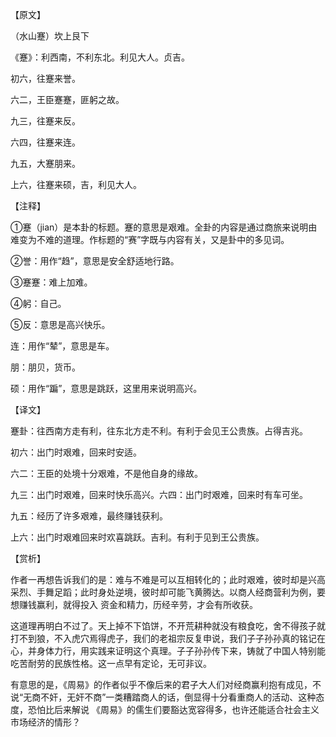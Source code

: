 

【原文】

（水山蹇）坎上艮下

《蹇》：利西南，不利东北。利见大人。贞吉。

初六，往蹇来誉。

六二，王臣蹇蹇，匪躬之故。

九三，往蹇来反。

六四，往蹇来连。

九五，大蹇朋来。

上六，往蹇来硕，吉，利见大人。

【注释】

①蹇（jian）是本卦的标题。蹇的意思是艰难。全卦的内容是通过商旅来说明由难变为不难的道理。作标题的“赛”字既与内容有关，又是卦中的多见词。

②誉：用作“趋”，意思是安全舒适地行路。

③蹇蹇：难上加难。

④躬：自己。

⑤反：意思是高兴快乐。

连：用作“辇”，意思是车。

朋：朋贝，货币。

硕：用作“蹁”，意思是跳跃，这里用来说明高兴。

【译文】

蹇卦：往西南方走有利，往东北方走不利。有利于会见王公贵族。占得吉兆。

初六：出门时艰难，回来时安适。

六二：王臣的处境十分艰难，不是他自身的缘故。

九三：出门时艰难，回来时快乐高兴。六四：出门时艰难，回来时有车可坐。

九五：经历了许多艰难，最终赚钱获利。

上六：出门时艰难回来时欢喜跳跃。吉利。有利于见到王公贵族。

【赏析】

作者一再想告诉我们的是：难与不难是可以互相转化的；此时艰难，彼时却是兴高采烈、手舞足蹈；此时身处逆境，彼时却可能飞黄腾达。以商人经商营利为例，要想赚钱赢利，就得投入 资金和精力，历经辛劳，才会有所收获。

这道理再明白不过了。天上掉不下馅饼，不开荒耕种就没有粮食吃，舍不得孩子就打不到狼，不入虎穴焉得虎子，我们的老祖宗反复申说，我们子子孙孙真的铭记在心，并身体力行，用实践来证明这个真理。子子孙孙传下来，铸就了中国人特别能吃苦耐劳的民族性格。这一点早有定论，无可非议。

有意思的是，《周易》的作者似乎不像后来的君子大人们对经商赢利抱有成见，不说“无商不奸，无奸不商”一类糟踏商人的话，倒显得十分看重商人的活动、这种态度，恐怕比后来解说 《周易》的儒生们要豁达宽容得多，也许还能适合社会主义市场经济的情形？

